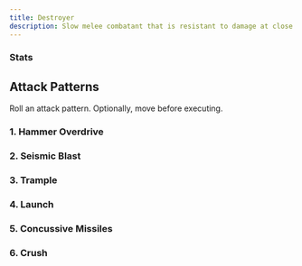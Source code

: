 ```yaml
---
title: Destroyer
description: Slow melee combatant that is resistant to damage at close range.
---
```



### Stats

<FrameBlock
    size="1"
    armor="4"
    power="2"
    cybersecurity="4"
    cyberattack="1d4"
    sensors="8"
    hp="16"
    speed="3"
    heatCap="8"
    repairCap="0"
    torque="+2"
    maneuver="-2"
    systems="-2"
    engineering="+2"
    details="Resistance to all attacks within range 3."
    details2="Immune to forced movement unless attacker is a size larger."
    description="Slow melee combatant that is resistant to damage at close range." />

## Attack Patterns

Roll an attack pattern. Optionally, move before executing.

### 1. Hammer Overdrive

<MountBlock
    tags="Melee, Kinetic, Knockback 6, Heat +4"
    threat="1"
    attack="3d8"
    details="On a hit, target gains the prone condition." />

### 2. Seismic Blast

<MountBlock
    tags="Cannon, Kinetic"
    range="4"
    blast="3"
    attack="2d4"
    details="Flying characters are immune to this attack."
    details2="On a hit, targets gain the prone condition." />

### 3. Trample

<MountBlock
    tags="Melee, Kinetic"
    line="6"
    attack="2d6"
    details="Move up to six hexes in the direction of the attack, moving through enemies." />

### 4. Launch

<MountBlock
    tags="Melee, Kinetic, Knockback 4"
    threat="2"
    attack="2d6" />

### 5. Concussive Missiles

<MountBlock
    tags="Cannon, Explosive,"
    burst="3"
    attack="1d4"
    details="Only targets enemies."
    details2="Whether the attack hits or not, all targets are slowed until the end of your next turn." />

### 6. Crush

<MountBlock
    tags="Melee"
    threat="2"
    flame="2d8"
    details="On a hit, target is impaired until the end of your next turn." />